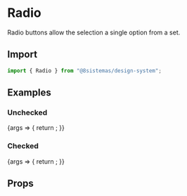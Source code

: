 
<Meta title="Forms/Radio" component={Radio} />

# Radio

Radio buttons allow the selection a single option from a set.

## Import

```jsx
import { Radio } from "@8sistemas/design-system";
```

## Examples

### Unchecked

<Canvas>
    <Story name="Unchecked">
        {args => {
            return <Radio {...args} label={"Unchecked"} onPress={action("Unchecked")} />;
        }}
    </Story>
</Canvas>

### Checked

<Canvas>
    <Story name="Checked">
        {args => {
            return <Radio {...args} checked={true} label={"Checked"} onPress={action("Checked")} />;
        }}
    </Story>
</Canvas>

## Props

<ArgsTable of={Radio} />
